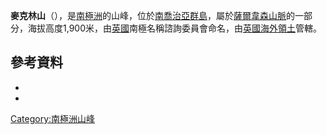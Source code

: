 {{coord|54|45|S|36|3|W|source:GNIS|display=title}}

'''麥克林山'''（{{lang-en|Mount Macklin}}），是[[南極洲|南極洲]]的山峰，位於[[南喬治亞群島|南喬治亞群島]]，屬於[[薩爾韋森山脈|薩爾韋森山脈]]的一部分，海拔高度1,900米，由[[英國|英國]]南極名稱諮詢委員會命名，由[[英國海外領土|英國海外領土]]管轄。

==參考資料==
*{{cite gnis | type = antarid | id = 9243| name = Mount Macklin | accessdate = 2013-07-18}}
*{{usgs-gazetteer|id=9243| name = Mount Macklin}}

{{Antarctica-geo-stub}}
[[Category:南極洲山峰|Category:南極洲山峰]]